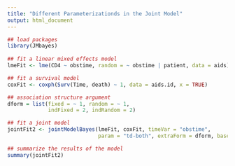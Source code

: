 ```yaml
---
title: "Different Parameterizationds in the Joint Model"
output: html_document
---
```




```r

## load packages
library(JMbayes)
    
## fit a linear mixed effects model
lmeFit <- lme(CD4 ~ obstime, random = ~ obstime | patient, data = aids)

## fit a survival model
coxFit <- coxph(Surv(Time, death) ~ 1, data = aids.id, x = TRUE)

## association structure argument
dform = list(fixed = ~ 1, random = ~ 1,
             indFixed = 2, indRandom = 2)

## fit a joint model
jointFit2 <- jointModelBayes(lmeFit, coxFit, timeVar = "obstime",
                             param = "td-both", extraForm = dform, baseHaz = "P-splines", verbose = FALSE)

## summarize the results of the model
summary(jointFit2)

```

